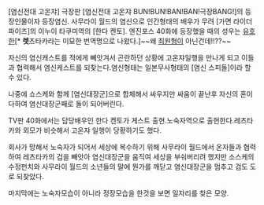 [염신전대 고온쟈] 극장판 [염신전대 고온쟈 BUN!BUN!BAN!BAN!극장BANG!]의 등장인물이자 등장염신.
사무라이 월드의 염신으로 인간형태의 배우가 무려 [가면 라이더 파이즈]의 이누이 타쿠미역의 [한다 켄토]. 엔진포스 40화에 등장했을 때의 성우는 [[유호한]][* '''렛'''츠타카라는 미묘한 번역명으로 나왔다.]~~왜 [[최원형]]이 아닌건데!!??~~

자신의 염신캐스트를 적에게 뻬앗겨서 곤란하던 상황에 고온쟈일행을 만나게 되고 이들과 협력해서 염신케스트를 되찾는다.염신형태는 일본무사형태의 [염신 스피돌]이라 할수 있다.

나중에 쇼스케와 함께 [염신대장군]으로 합체해서 싸우지만 싸움이 끝난후 자신의 혼이 다하여 염신대장군째로 돌이 되어버린다.

TV판 40화에서는 담당배우인 한다 켄토가 게스트 출현.노숙자역으로 출현한다.레츠타카와 외모가 비슷해서 고온쟈 일행이 당황하기도 했다.

회사가 망해서 노숙자가 되어서 세상에 복수하기 위해 사무라이 월드에서 온자들과 협력하여 레츠타카의 검을 빼앗아 염신대장군을 움직여 세상을 부숴버리려 했지만 소스케의 수정펀치와 사무라이 월드의 소년들의 말에 뭔가를 깨닫고 염신대장군을 멈추고 검도 도로 되찾았다.

마지막에는 노숙자모습이 아니라 정장모습을 한것을 보면 일자리를 찾은 모양.
